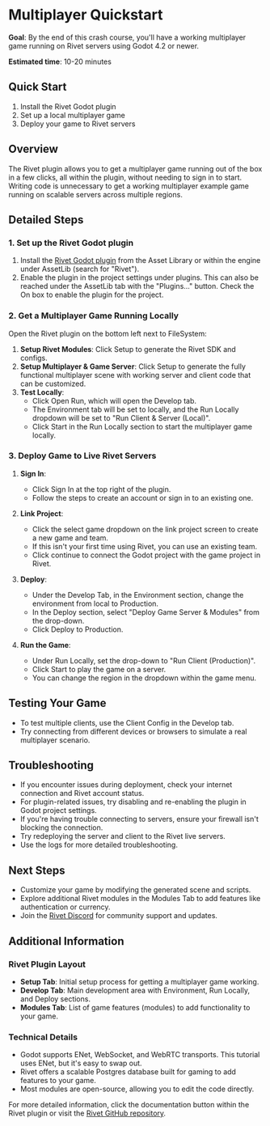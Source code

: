 

# Multiplayer Quickstart

**Goal**: By the end of this crash course, you'll have a working multiplayer game running on Rivet servers using Godot 4.2 or newer.

**Estimated time**: 10-20 minutes

## Quick Start
1. Install the Rivet Godot plugin
2. Set up a local multiplayer game
3. Deploy your game to Rivet servers

## Overview

The Rivet plugin allows you to get a multiplayer game running out of the box in a few clicks, all within the plugin, without needing to sign in to start. Writing code is unnecessary to get a working multiplayer example game running on scalable servers across multiple regions.

## Detailed Steps

### 1. Set up the Rivet Godot plugin

1. Install the [Rivet Godot plugin](https://godotengine.org/asset-library/asset/1881) from the Asset Library or within the engine under AssetLib (search for "Rivet").
2. Enable the plugin in the project settings under plugins. This can also be reached under the AssetLib tab with the "Plugins..." button. Check the On box to enable the plugin for the project.

### 2. Get a Multiplayer Game Running Locally

Open the Rivet plugin on the bottom left next to FileSystem:

1. **Setup Rivet Modules**: Click Setup to generate the Rivet SDK and configs.
2. **Setup Multiplayer & Game Server**: Click Setup to generate the fully functional multiplayer scene with working server and client code that can be customized.
3. **Test Locally**: 
   - Click Open Run, which will open the Develop tab.
   - The Environment tab will be set to locally, and the Run Locally dropdown will be set to "Run Client & Server (Local)".
   - Click Start in the Run Locally section to start the multiplayer game locally.

### 3. Deploy Game to Live Rivet Servers

1. **Sign In**:
   - Click Sign In at the top right of the plugin.
   - Follow the steps to create an account or sign in to an existing one.

2. **Link Project**:
   - Click the select game dropdown on the link project screen to create a new game and team.
   - If this isn't your first time using Rivet, you can use an existing team.
   - Click continue to connect the Godot project with the game project in Rivet.

3. **Deploy**:
   - Under the Develop Tab, in the Environment section, change the environment from local to Production.
   - In the Deploy section, select "Deploy Game Server & Modules" from the drop-down.
   - Click Deploy to Production.

4. **Run the Game**:
   - Under Run Locally, set the drop-down to "Run Client (Production)".
   - Click Start to play the game on a server.
   - You can change the region in the dropdown within the game menu.

## Testing Your Game

- To test multiple clients, use the Client Config in the Develop tab.
- Try connecting from different devices or browsers to simulate a real multiplayer scenario.

## Troubleshooting

- If you encounter issues during deployment, check your internet connection and Rivet account status.
- For plugin-related issues, try disabling and re-enabling the plugin in Godot project settings.
- If you're having trouble connecting to servers, ensure your firewall isn't blocking the connection.
- Try redeploying the server and client to the Rivet live servers.
- Use the logs for more detailed troubleshooting.

## Next Steps

- Customize your game by modifying the generated scene and scripts.
- Explore additional Rivet modules in the Modules Tab to add features like authentication or currency.
- Join the [Rivet Discord](https://discord.gg/rivet-developer-network-822914074136018994) for community support and updates.

## Additional Information

### Rivet Plugin Layout

- **Setup Tab**: Initial setup process for getting a multiplayer game working.
- **Develop Tab**: Main development area with Environment, Run Locally, and Deploy sections.
- **Modules Tab**: List of game features (modules) to add functionality to your game.

### Technical Details

- Godot supports ENet, WebSocket, and WebRTC transports. This tutorial uses ENet, but it's easy to swap out.
- Rivet offers a scalable Postgres database built for gaming to add features to your game.
- Most modules are open-source, allowing you to edit the code directly.

For more detailed information, click the documentation button within the Rivet plugin or visit the [Rivet GitHub repository](https://github.com/rivet-gg/rivet).
